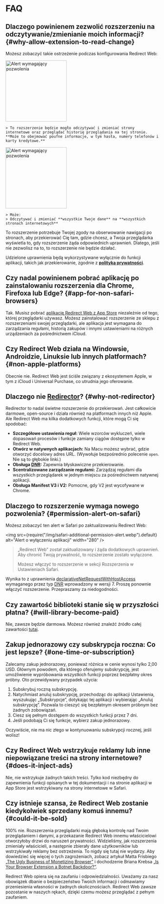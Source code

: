 
# FAQ

## Dlaczego powinienem zezwolić rozszerzeniu na odczytywanie/zmienianie moich informacji? {#why-allow-extension-to-read-change}

Możesz zobaczyć takie ostrzeżenie podczas konfigurowania Redirect Web:

<IfBrowserStore stores='appStore'>
    <Image src={PermissionAlertSafari} alt="Alert wymagający pozwolenia" width="200" margin="0 0 16px 0" hasShadow={true} />

    > To rozszerzenie będzie mogło odczytywać i zmieniać strony internetowe oraz przeglądać historię przeglądania na tej stronie. **Może to obejmować poufne informacje, w tym hasła, numery telefonów i karty kredytowe.**
</IfBrowserStore>

<IfBrowserStore stores='appStore' includes={false}>
    <Image src={PermissionAlertChrome} alt="Alert wymagający pozwolenia" height="200" hasRoundedCorners={true} hasShadow={true} margin="0 0 16px 0" />

    > Może:  
    > Odczytywać i zmieniać **wszystkie Twoje dane** na **wszystkich stronach internetowych**
</IfBrowserStore>

To rozszerzenie potrzebuje Twojej zgody na obserwowanie nawigacji po stronach, aby przekierować Cię tam, gdzie chcesz, a Twoja przeglądarka wyświetla to, gdy rozszerzenie żąda odpowiednich uprawnień. Dlatego, jeśli nie zezwolisz na to, to rozszerzenie nie będzie działać.

Udzielone uprawnienia będą wykorzystywane wyłącznie do funkcji aplikacji, takich jak przekierowanie, zgodnie z **[polityką prywatności](./privacy-policy)**.

## Czy nadal powinienem pobrać aplikację po zainstalowaniu rozszerzenia dla Chrome, Firefoxa lub Edge? {#app-for-non-safari-browsers}

Tak. Musisz pobrać [aplikację Redirect Web z App Store](https://apps.apple.com/app/id1571283503) niezależnie od tego, której przeglądarki używasz. Możesz zainstalować rozszerzenie ze sklepu z rozszerzeniami swojej przeglądarki, ale aplikacja jest wymagana do zarządzania regułami, historią zakupów i innymi ustawieniami na różnych urządzeniach za pośrednictwem iCloud.

## Czy Redirect Web działa na Windowsie, Androidzie, Linuksie lub innych platformach? {#non-apple-platforms}

Obecnie nie. Redirect Web jest ściśle związany z ekosystemem Apple, w tym z iCloud i Universal Purchase, co utrudnia jego oferowanie.

## Dlaczego nie [Redirector](https://github.com/einaregilsson/Redirector)? {#why-not-redirector}

Redirector to nadal świetne rozszerzenie do przekierowań. Jest całkowicie darmowe, open-source i działa również na platformach innych niż Apple. Ale Redirect Web ma kilka dodatkowych funkcji, które mogą Ci się spodobać:

* **Szczegółowe ustawienia reguł:** Wiele wzorców wykluczeń, wiele dopasowań procesów i funkcje zamiany ciągów dostępne tylko w Redirect Web.
* **Otwórz w natywnych aplikacjach:** Na Macu możesz wybrać, gdzie otworzyć docelowy adres URL. (Wywołuje bezpośrednio polecenie `open`. Nie są to głębokie linki.)
* **Obsługa [DNR](https://blog.mozilla.org/addons/2023/05/17/declarativenetrequest-available-in-firefox/):** Zapewnia błyskawiczne przekierowanie.
* **Scentralizowane zarządzanie regułami:** Zarządzaj regułami dla wszystkich przeglądarek w jednym miejscu za pośrednictwem natywnej aplikacji.
* **Obsługa Manifest V3 i V2:** Pomocne, gdy V2 jest wycofywane w Chrome.

## Dlaczego to rozszerzenie wymaga nowego pozwolenia? {#permission-alert-on-safari}

Możesz zobaczyć ten alert w Safari po zaktualizowaniu Redirect Web:

<img src={require("/img/safari-additional-permission-alert.webp").default} alt="Alert o wyłączeniu aplikacji" width="280" />

> „Redirect Web” został zaktualizowany i żąda dodatkowych uprawnień. Aby chronić Twoją prywatność, to rozszerzenie zostało wyłączone.
>
> Możesz włączyć to rozszerzenie w sekcji Rozszerzenia w Ustawieniach Safari.

Wynika to z uprawnienia [declarativeNetRequestWithHostAccess](https://developer.apple.com/documentation/safariservices/safari_web_extensions/blocking_content_with_your_safari_web_extension) wymaganego przez typ [DNR](./rule-settings#type) wprowadzony w wersji 7. Proszę ponownie włączyć rozszerzenie. Przepraszamy za niedogodności.

## Czy zawartość biblioteki stanie się w przyszłości płatna? {#will-library-become-paid}

Nie, zawsze będzie darmowa. Możesz również znaleźć źródło całej zawartości [tutaj](https://github.com/mshibanami/redirect-web/tree/main/library).

## Zakup jednorazowy czy subskrypcja roczna: Co jest lepsze? {#one-time-or-subscription}

Zalecamy zakup jednorazowy, ponieważ różnica w cenie wynosi tylko 2,00 USD.
Głównym powodem, dla którego oferujemy subskrypcję, jest umożliwienie wypróbowania wszystkich funkcji poprzez bezpłatny okres próbny. Oto przewidywany przypadek użycia:

1. Subskrybuj roczną subskrypcję.
2. Natychmiast anuluj subskrypcję, przechodząc do aplikacji Ustawienia, wyszukując „Subskrypcje”, dotykając tej aplikacji i wybierając „Anuluj subskrypcję”. Pozwala to cieszyć się bezpłatnym okresem próbnym bez żadnych zobowiązań.
3. Ciesz się pełnym dostępem do wszystkich funkcji przez 7 dni.
4. Jeśli podobają Ci się funkcje, wybierz zakup jednorazowy.

Oczywiście, nie ma nic złego w kontynuowaniu subskrypcji rocznej, jeśli wolisz!

## Czy Redirect Web wstrzykuje reklamy lub inne niepowiązane treści na strony internetowe? {#does-it-inject-ads}

Nie, nie wstrzykuje żadnych takich treści. Tylko kod niezbędny do zapewnienia funkcji opisanych w tej dokumentacji i na stronie aplikacji w App Store jest wstrzykiwany na strony internetowe w Safari.

## Czy istnieje szansa, że Redirect Web zostanie kiedykolwiek sprzedany komuś innemu? {#could-it-be-sold}

100% nie. Rozszerzenia przeglądarki mają głęboką kontrolę nad Twoim przeglądaniem i danymi, a przekazanie Redirect Web innemu właścicielowi otworzyłoby drzwi do naruszeń prywatności. Widzieliśmy, jak rozszerzenia zmieniały właścicieli, a następnie zbierały dane użytkowników lub wstrzykiwały reklamy bez ostrzeżenia. To nigdy się tutaj nie wydarzy. Aby dowiedzieć się więcej o tych zagrożeniach, zobacz artykuł Matta Frisbiego [„The Ugly Business of Monetizing Browser”](https://mattfrisbie.substack.com/p/the-ugly-business-of-monetizing-browser) i dochodzenie Briana Krebsa [„Is Your Browser Extension a Botnet Backdoor?”](https://krebsonsecurity.com/2021/03/is-your-browser-extension-a-botnet-backdoor/).

Redirect Web opiera się na zaufaniu i odpowiedzialności. Uważamy za nasz obowiązek dbanie o bezpieczeństwo Twoich informacji i odmawiamy przeniesienia własności w żadnych okolicznościach. Redirect Web zawsze pozostanie w naszych rękach, dzięki czemu możesz przeglądać z pełnym zaufaniem.
